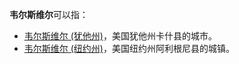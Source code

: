 '''韦尔斯维尔'''可以指：
* [[韦尔斯维尔_(犹他州)|韦尔斯维尔 (犹他州)]]，美国犹他州卡什县的城市。
* [[韦尔斯维尔_(纽约州)|韦尔斯维尔 (纽约州)]]，美国纽约州阿利根尼县的城镇。

{{disambig|cat=五字地名消歧义}}